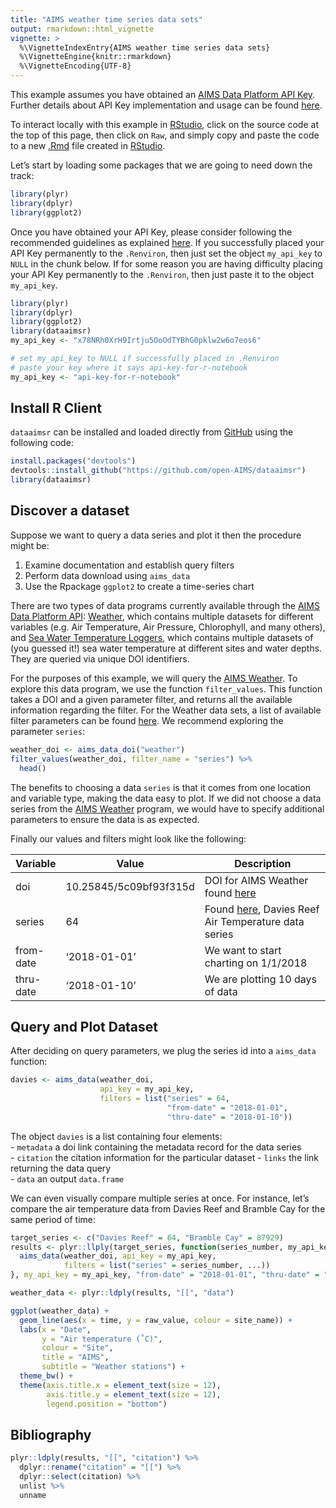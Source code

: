 ```yaml
---
title: "AIMS weather time series data sets"
output: rmarkdown::html_vignette
vignette: >
  %\VignetteIndexEntry{AIMS weather time series data sets}
  %\VignetteEngine{knitr::rmarkdown}
  %\VignetteEncoding{UTF-8}
---
```


This example assumes you have obtained an [AIMS Data Platform API Key](https://open-aims.github.io/data-platform/key-request). Further details about API Key implementation and usage can be found [here](../index.html).

To interact locally with this example in [RStudio](https://www.rstudio.com/), click on the source code at the top of this page, then click on `Raw`, and simply copy and paste the code to a new [.Rmd](https://rmarkdown.rstudio.com/) file created in [RStudio](https://www.rstudio.com/).

Let's start by loading some packages that we are going to need down the track:

```r
library(plyr)
library(dplyr)
library(ggplot2)
```

Once you have obtained your API Key, please consider following the recommended guidelines as explained [here](../index.html). If you successfully placed your API Key permanently to the `.Renviron`, then just set the object `my_api_key` to `NULL` in the chunk below. If for some reason you are having difficulty placing your API Key permanently to the `.Renviron`, then just paste it to the object `my_api_key`.

```r
library(plyr)
library(dplyr)
library(ggplot2)
library(dataaimsr)
my_api_key <- "x78NRh0XrH9Irtju5OoOdTYBhG0pklw2w6o7eos6"
```

```r
# set my_api_key to NULL if successfully placed in .Renviron
# paste your key where it says api-key-for-r-notebook
my_api_key <- "api-key-for-r-notebook"
```

## Install R Client

`dataaimsr` can be installed and loaded directly from [GitHub](https://github.com/open-aims/dataaimsr) using the following code:

```r
install.packages("devtools")
devtools::install_github("https://github.com/open-AIMS/dataaimsr")
library(dataaimsr)
```

## Discover a dataset

Suppose we want to query a data series and plot it then the procedure might be:

1. Examine documentation and establish query filters
2. Perform data download using `aims_data`
3. Use the Rpackage `ggplot2` to create a time-series chart

There are two types of data programs currently available through the [AIMS Data Platform API](https://open-aims.github.io/data-platform): [Weather](https://doi.org/10.25845/5c09bf93f315d), which contains multiple datasets for different variables (e.g. Air Temperature, Air Pressure, Chlorophyll, and many others), and [Sea Water Temperature Loggers](https://doi.org/10.25845/5b4eb0f9bb848), which contains multiple datasets of (you guessed it!) sea water temperature at different sites and water depths. They are queried via unique DOI identifiers.

For the purposes of this example, we will query the [AIMS Weather](https://doi.org/10.25845/5c09bf93f315d). To explore this data program, we use the function `filter_values`. This function takes a DOI and a given parameter filter, and returns all the available information regarding the filter. For the Weather data sets, a list of available filter parameters can be found [here](https://doi.org/10.25845/5c09bf93f315d/index). We recommend exploring the parameter `series`:

```r
weather_doi <- aims_data_doi("weather")
filter_values(weather_doi, filter_name = "series") %>%
  head()
```

The benefits to choosing a data `series` is that it comes from one location and variable type, making the data easy to plot. If we did not choose a data series from the [AIMS Weather](https://doi.org/10.25845/5c09bf93f315d) program, we would have to specify additional parameters to ensure the data is as expected.

Finally our values and filters might look like the following:

Variable  | Value                  | Description
----------|------------------------|-------------------------------------------------------
doi       | 10.25845/5c09bf93f315d | DOI for AIMS Weather found [here](https://open-aims.github.io/data-platform)
series    | 64                     | Found [here](https://doi.org/10.25845/5c09bf93f315d/series), Davies Reef Air Temperature data series
from-date | '2018-01-01'           | We want to start charting on 1/1/2018
thru-date | '2018-01-10'           | We are plotting 10 days of data

## Query and Plot Dataset

After deciding on query parameters, we plug the series id into a `aims_data` function:

```r
davies <- aims_data(weather_doi,
                    api_key = my_api_key,
                    filters = list("series" = 64,
                                   "from-date" = "2018-01-01",
                                   "thru-date" = "2018-01-10"))
```

The object `davies` is a list containing four elements:  
- `metadata` a doi link containing the metadata record for the data series  
- `citation` the citation information for the particular dataset 
- `links` the link returning the data query  
- `data` an output `data.frame`  

We can even visually compare multiple series at once. For instance, let's compare the air temperature data from Davies Reef and Bramble Cay for the same period of time:

```r
target_series <- c("Davies Reef" = 64, "Bramble Cay" = 87929)
results <- plyr::llply(target_series, function(series_number, my_api_key, ...) {
  aims_data(weather_doi, api_key = my_api_key, 
            filters = list("series" = series_number, ...))
}, my_api_key = my_api_key, "from-date" = "2018-01-01", "thru-date" = "2018-01-10")

weather_data <- plyr::ldply(results, "[[", "data")

ggplot(weather_data) +
  geom_line(aes(x = time, y = raw_value, colour = site_name)) +
  labs(x = "Date",
       y = "Air temperature (˚C)",
       colour = "Site",
       title = "AIMS",
       subtitle = "Weather stations") +
  theme_bw() +
  theme(axis.title.x = element_text(size = 12),
        axis.title.y = element_text(size = 12),
        legend.position = "bottom")
```

## Bibliography

```r
plyr::ldply(results, "[[", "citation") %>%
  dplyr::rename("citation" = "[[") %>%
  dplyr::select(citation) %>%
  unlist %>%
  unname
```
